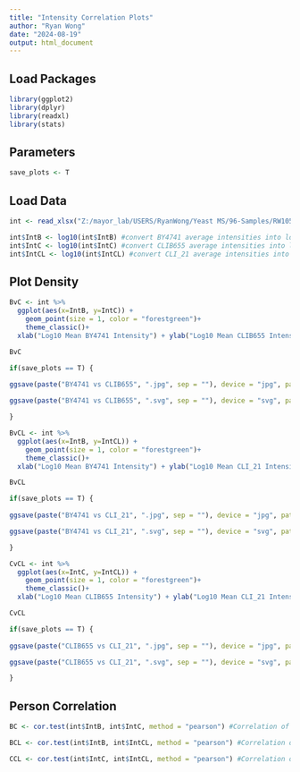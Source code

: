 ---
title: "Intensity Correlation Plots"
author: "Ryan Wong"
date: "2024-08-19"
output: html_document
---

## Load Packages

```{r}

library(ggplot2)
library(dplyr)
library(readxl)
library(stats)

```

## Parameters

```{r}

save_plots <- T

```

## Load Data

```{r}

int <- read_xlsx("Z:/mayor_lab/USERS/RyanWong/Yeast MS/96-Samples/RW105 Correlation heatmap/Correlation Intensities.xlsx")

int$IntB <- log10(int$IntB) #convert BY4741 average intensities into log10
int$IntC <- log10(int$IntC) #convert CLIB655 average intensities into log10
int$IntCL <- log10(int$IntCL) #convert CLI_21 average intensities into log10

```

## Plot Density

```{r}

BvC <- int %>%
  ggplot(aes(x=IntB, y=IntC)) +
    geom_point(size = 1, color = "forestgreen")+
    theme_classic()+
  xlab("Log10 Mean BY4741 Intensity") + ylab("Log10 Mean CLIB655 Intensity")

BvC

if(save_plots == T) {
  
ggsave(paste("BY4741 vs CLIB655", ".jpg", sep = ""), device = "jpg", path = "Z:/mayor_lab/USERS/RyanWong/Yeast MS/96-Samples/RW105 Correlation heatmap", units = "cm", width = 10, height = 10, dpi = 600)

ggsave(paste("BY4741 vs CLIB655", ".svg", sep = ""), device = "svg", path = "Z:/mayor_lab/USERS/RyanWong/Yeast MS/96-Samples/RW105 Correlation heatmap", units = "cm", width = 10, height = 10, dpi = 600)

}

BvCL <- int %>%
  ggplot(aes(x=IntB, y=IntCL)) +
    geom_point(size = 1, color = "forestgreen")+
    theme_classic()+
  xlab("Log10 Mean BY4741 Intensity") + ylab("Log10 Mean CLI_21 Intensity")

BvCL

if(save_plots == T) {
  
ggsave(paste("BY4741 vs CLI_21", ".jpg", sep = ""), device = "jpg", path = "Z:/mayor_lab/USERS/RyanWong/Yeast MS/96-Samples/RW105 Correlation heatmap", units = "cm", width = 10, height = 10, dpi = 600)

ggsave(paste("BY4741 vs CLI_21", ".svg", sep = ""), device = "svg", path = "Z:/mayor_lab/USERS/RyanWong/Yeast MS/96-Samples/RW105 Correlation heatmap", units = "cm", width = 10, height = 10, dpi = 600)

}

CvCL <- int %>%
  ggplot(aes(x=IntC, y=IntCL)) +
    geom_point(size = 1, color = "forestgreen")+
    theme_classic()+
  xlab("Log10 Mean CLIB655 Intensity") + ylab("Log10 Mean CLI_21 Intensity")

CvCL

if(save_plots == T) {
  
ggsave(paste("CLIB655 vs CLI_21", ".jpg", sep = ""), device = "jpg", path = "Z:/mayor_lab/USERS/RyanWong/Yeast MS/96-Samples/RW105 Correlation heatmap", units = "cm", width = 10, height = 10, dpi = 600)

ggsave(paste("CLIB655 vs CLI_21", ".svg", sep = ""), device = "svg", path = "Z:/mayor_lab/USERS/RyanWong/Yeast MS/96-Samples/RW105 Correlation heatmap", units = "cm", width = 10, height = 10, dpi = 600)

}

```

## Person Correlation

```{r}

BC <- cor.test(int$IntB, int$IntC, method = "pearson") #Correlation of BY4741 to CLIB655

BCL <- cor.test(int$IntB, int$IntCL, method = "pearson") #Correlation of BY4741 to CLI_21

CCL <- cor.test(int$IntC, int$IntCL, method = "pearson") #Correlation of CLIB655 to CLI_21

```